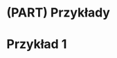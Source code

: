 # (PART) Przykłady {-}

# Przykład 1

<!-- 1. analiza danych1 -->
<!-- 2. analiza danych2 -->
<!-- 3. stworzenie zbioru funkcji -->
<!-- 4. stworzenie zbioru funkcji -->